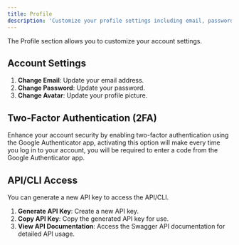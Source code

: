 ```yaml
---
title: Profile
description: 'Customize your profile settings including email, password, and avatar.'
---
```


The Profile section allows you to customize your account settings.

## Account Settings

1. **Change Email**: Update your email address.
2. **Change Password**: Update your password.
3. **Change Avatar**: Update your profile picture.

## Two-Factor Authentication (2FA)

Enhance your account security by enabling two-factor authentication using the Google Authenticator app, activating
this option will make every time you log in to your account, you will be required to enter a code from the Google Authenticator app.

## API/CLI Access

You can generate a new API key to access the API/CLI.

1. **Generate API Key**: Create a new API key.
2. **Copy API Key**: Copy the generated API key for use.
3. **View API Documentation**: Access the Swagger API documentation for detailed API usage.